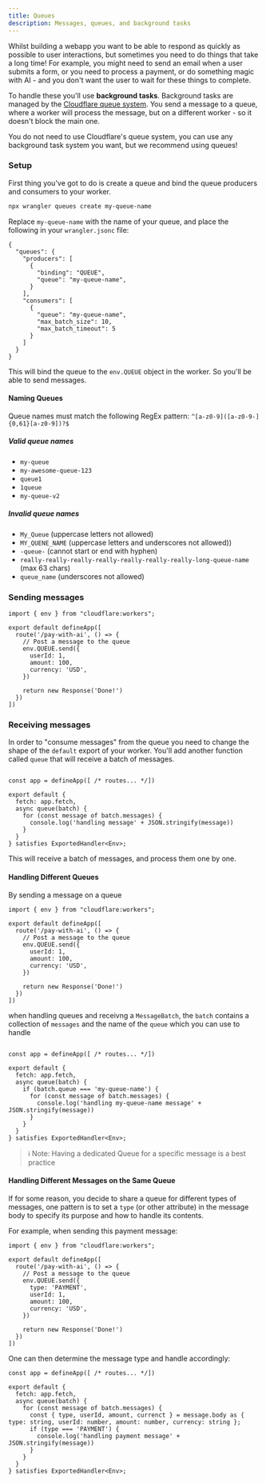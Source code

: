 ```yaml
---
title: Queues
description: Messages, queues, and background tasks
---
```



Whilst building a webapp you want to be able to respond as quickly as possible to user interactions, but sometimes you need to do things that take a long time! For example, you might need to send an email when a user submits a form, or you need to process a payment, or do something magic with AI - and you don't want the user to wait for these things to complete.

To handle these you'll use **background tasks**. Background tasks are managed by the [Cloudflare queue system](https://developers.cloudflare.com/queues/). You send a message to a queue, where a worker will process the message, but on a different worker - so it doesn't block the main one.

<Aside type="tip" title="Pick your poison">
  You do not need to use Cloudflare's queue system, you can use any background task system you want, but we recommend
  using queues!
</Aside>

### Setup

First thing you've got to do is create a queue and bind the queue producers and consumers to your worker.

```bash showLineNumbers=false
npx wrangler queues create my-queue-name
```

Replace `my-queue-name` with the name of your queue, and place the following in your `wrangler.jsonc` file:

```jsonc title="wrangler.jsonc"
{
  "queues": {
    "producers": [
      {
        "binding": "QUEUE",
        "queue": "my-queue-name",
      }
    ],
    "consumers": [
      {
        "queue": "my-queue-name",
        "max_batch_size": 10,
        "max_batch_timeout": 5
      }
    ]
  }
}
```

This will bind the queue to the `env.QUEUE` object in the worker. So you'll be able to send messages.


#### Naming Queues

Queue names must match the following RegEx pattern: `^[a-z0-9]([a-z0-9-]{0,61}[a-z0-9])?$`

##### Valid queue names

- `my-queue`
- `my-awesome-queue-123`
- `queue1`
- `1queue`
- `my-queue-v2`

##### Invalid queue names

- `My_Queue` (uppercase letters not allowed)
- `MY_QUENE_NAME` (uppercase letters and underscores not allowed))
- `-queue-` (cannot start or end with hyphen)
- `really-really-really-really-really-really-really-long-queue-name` (max 63 chars)
- `queue_name` (underscores not allowed)

### Sending messages

```tsx title="src/worker.tsx"
import { env } from "cloudflare:workers";

export default defineApp([
  route('/pay-with-ai', () => {
    // Post a message to the queue
    env.QUEUE.send({
      userId: 1,
      amount: 100,
      currency: 'USD',
    })

    return new Response('Done!')
  })
])
```

### Receiving messages

In order to "consume messages" from the queue you need to change the shape of the `default` export of your worker. You'll add another function called `queue` that will receive a batch of messages.

```tsx title="src/worker.tsx" mark={5-9}

const app = defineApp([ /* routes... */])

export default {
  fetch: app.fetch,
  async queue(batch) {
    for (const message of batch.messages) {
      console.log('handling message' + JSON.stringify(message))
    }
  }
} satisfies ExportedHandler<Env>;
```

This will receive a batch of messages, and process them one by one.

#### Handling Different Queues

By sending a message on a queue

```tsx title="src/worker.tsx"
import { env } from "cloudflare:workers";

export default defineApp([
  route('/pay-with-ai', () => {
    // Post a message to the queue
    env.QUEUE.send({
      userId: 1,
      amount: 100,
      currency: 'USD',
    })

    return new Response('Done!')
  })
])
```

when handling queues and receivng a `MessageBatch`, the `batch` contains
a collection of `messages` and the name of the `queue` which you can use to handle

```tsx title="src/worker.tsx" mark={5-9}

const app = defineApp([ /* routes... */])

export default {
  fetch: app.fetch,
  async queue(batch) {
    if (batch.queue === 'my-queue-name') {
      for (const message of batch.messages) {
        console.log('handling my-queue-name message' + JSON.stringify(message))
      }
    }
  }
} satisfies ExportedHandler<Env>;
```

> ℹ️ Note: Having a dedicated Queue for a specific message is a best practice

#### Handling Different Messages on the Same Queue


If for some reason, you decide to share a queue for different types of messages, one pattern is to set a `type` (or other attribute) in the message body to specify its purpose and how to handle its contents.

For example, when sending this payment message:

```tsx title="src/worker.tsx"
import { env } from "cloudflare:workers";

export default defineApp([
  route('/pay-with-ai', () => {
    // Post a message to the queue
    env.QUEUE.send({
      type: 'PAYMENT',
      userId: 1,
      amount: 100,
      currency: 'USD',
    })

    return new Response('Done!')
  })
])
```

One can then determine the message type and handle accordingly:

```tsx title="src/worker.tsx" mark={5-9}
const app = defineApp([ /* routes... */])

export default {
  fetch: app.fetch,
  async queue(batch) {
    for (const message of batch.messages) {
      const { type, userId, amount, currenct } = message.body as { type: string, userId: number, amount: number, currency: string };
      if (type === 'PAYMENT') {
        console.log('handling payment message' + JSON.stringify(message))
      }
    }
  }
} satisfies ExportedHandler<Env>;
```


